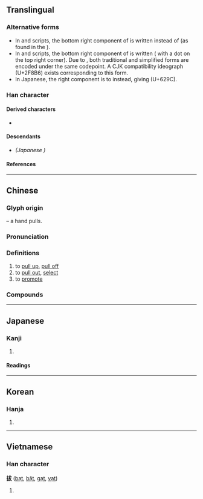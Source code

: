 {{also|抜}}
{{character info/new}}
{{character info/new|0x2f8b6}}
==Translingual==
{{CJKV-forms|拔|拔|抜|拔}}

===Alternative forms===
* In {{w|traditional Chinese characters|traditional Chinese}} and {{w|Hanja|Korean}} scripts, the bottom right component of {{l|mul|犮}} is written {{l|mul|乂}} instead of {{l|mul|又}} (as found in the {{w|Kangxi dictionary}}).
* In {{w|simplified Chinese characters|simplified Chinese}} and {{w|Chữ Nôm|Vietnamese}} scripts, the bottom right component of {{l|mul|犮}} is written {{l|mul|又}} ({{l|mul|友}} with a dot on the top right corner). Due to {{w|Han unification}}, both traditional and simplified forms are encoded under the same codepoint. A CJK compatibility ideograph (U+2F8B6) exists corresponding to this form.
* In Japanese, the right component {{l|mul|犮}} is {{w|Shinjitai|simplified}} to {{l|mul|友}} instead, giving {{l|mul|抜}} (U+629C).

===Han character===
{{Han char|rn=64|rad=手|as=05|sn=8|four=53047|canj=QIKE,QIKK|ids=⿰扌犮(GHTJK)}}

====Derived characters====
* {{l|mul|[[菝]]}}

====Descendants====
* {{l|mul|[[抜]]}} ''(Japanese {{w|shinjitai}})''

====References====
{{Han ref|kx=0426.010|dkj=11959|dj=0774.030|hdz=31850.030|uh=62D4|ud=25300|bh=A9DE|bd=43486}}
{{Han ref|uh=2F8B6}}

----

==Chinese==
{{zh-forms}}

===Glyph origin===
{{Han etym}}
{{Han compound|手|alt1=扌|t1=hand|犮|ls=psc|c1=s|c2=p}} – a hand pulls.

===Pronunciation===
{{zh-pron
|m=bá
|c=bat6
|h=pfs=pha̍t
|md=
|mn=poa̍t/qz,tw:poe̍h/twv,xm:pu̍ih/zz:pe̍h/tw,xm:poa̍h/twvk,zz:phoa̍h
|mn_note=poa̍t - literary; poe̍h/pu̍ih/pe̍h - vernacular; poa̍h/phoa̍h - vernacular (俗)
|w=
|mc=y
|oc=y
|ma=y
|cat=v
}}

===Definitions===
{{zh-hanzi}}

# to [[pull up]], [[pull off]]
# to [[pull out]], [[select]]
# to [[promote]]

===Compounds===
{{zh-der|拔萃|拔除|拔地|拔釘錘|拔頂|拔毒|拔罐|拔河|拔海|拔火罐|拔尖|拔節|拔錨|拔取|拔染|拔絲|拔腿|拔擢|拔營|海拔|開拔|馬桶拔|勁拔|雋拔|俊拔|熱插拔|提拔|挺拔|象拔蚌|鞋拔|選拔|自拔|矮子裡拔將軍|拔毛連茹|拔苗助長|拔茅連茹|出類拔萃|劍拔弩張|堅忍不拔|堅韌不拔|雁過拔毛|一毛不拔|不能自拔|不拔|堅毅不拔|一手提拔|出群拔萃|孤拔|出類拔群|九牛身上拔一根毛|張弓拔刃|弩張劍拔|峭拔|大象口裡拔生牙|努筋拔力|倒拔蛇|拔群出萃|拔刀相助|拔舌地獄|攻拔|拔類超群|拔山志|拔奇|拔摋|拔樹尋根|拔白|救拔|拔幟易幟|拔剌|拔禾|拔救|拔跡|拔葵去織|拔十得五|拔山曲|拔距|牢不可拔|拔腿就跑|拉拔|拔群|拔來報往|拔地而起|拔葵|拔山蓋世|拔頭|抽丁拔楔|拔碇|清拔|拔萃書室|拔得頭籌|拔宅|撼山拔樹|枉口拔舌|拔葵啖棗|拔達嶺|擢拔|拔宅上昇|拔起|拔寨|拔本塞原|拔短籌|拔濟|拔了蘿蔔地皮寬|拔短梯|拔地參天|拔身|拔群出類|拔刀相濟|拔十失五|拔尤|拔山力|拔犀擢象|拔步|牽牛拔樁|拔地倚天|神采英拔|拔貢|拔釘鎚|拔俗|振拔|拔睹兒|拔旗|拔牙|窟裡拔蛇|拔出|拔了一個尖兒|拔虎鬚|拔濟火宅|提口拔舌|拔縫|秀拔|拔都|拔突|拔山舉鼎|抽筋拔骨|拔薤|濟貧拔苦|拔頭籌|拔罐子|甄拔|拔宅飛昇|拔親|挺拔不群|拔關|拔地搖山|拔脯子|濟拔|拔幟|拔高|拔檔|拔本塞源|扛鼎拔山|拔山扛鼎|拔著短籌|拔解|拔脯兒|拔新領異|拔樹撼山|拔萃出群|拔圍出夫|拔去一丁|拔山超海|拔都魯|拔刀斷席|拔步床|拔萃出類|拔掉|拔不出腿來|路見不平，拔刀相助|連根拔起|超世拔俗|虎口拔牙|自拔來歸|老天拔地|簡拔|超塵拔俗|超群拔類|老虎嘴裡拔牙|超俗拔群|路見不平，拔劍相助|英拔|鞋拔子|絕塵拔俗|老虎嘴上拔毛|迥拔|薦拔|符拔|舉鼎拔山|連根拔掉|超拔|選拔賽|虎嘴上拔毛}}

{{zh-cat|Elementary}}

----

==Japanese==
{{ja-kanji forms|抜|拔}}

===Kanji===
{{ja-kanji|grade=|rs=手05|shin=抜}}

# {{defn|lang=ja|sort=手05}}

====Readings====
{{ja-readings
|goon=ばち
|kanon=はつ
|kanyoon=ばつ
|on=はい
|kun=ぬ-く, ぬ-ける, たすける
}}

----

==Korean==

===Hanja===
{{ko-hanja|hangeul=[[발]], [[패]]|eumhun=|rv=bal, pae|mr=pal, p'ae|y=pal, phay}}

# {{defn|lang=ko|sort=手05}}

----

==Vietnamese==

===Han character===
'''拔''' ([[bạt]], [[bặt]], [[gạt]], [[vạt]])

# {{defn|lang=vi}}

{{cln|vi|Han tu}}